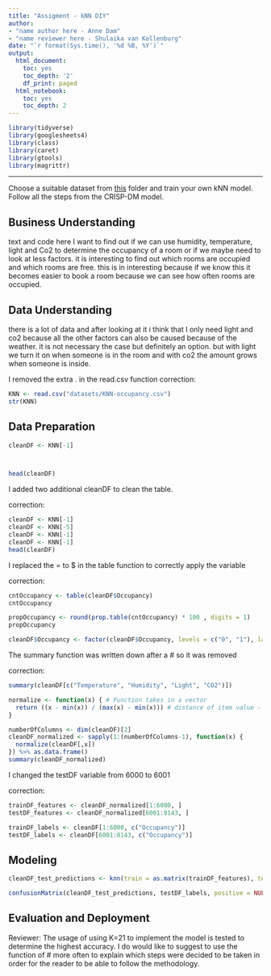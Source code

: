 ---
title: "Assigment - kNN DIY"
author:
- "name author here - Anne Dam"
- "name reviewer here - Shulaika van Kollenburg"
date: "`r format(Sys.time(), '%d %B, %Y')`"
output:
  html_document:
    toc: yes
    toc_depth: '2'
    df_print: paged
  html_notebook:
    toc: yes
    toc_depth: 2
---


```{r}
library(tidyverse)
library(googlesheets4)
library(class)
library(caret)
library(gtools)
library(magrittr)
```

---

Choose a suitable dataset from [this](https://github.com/HAN-M3DM-Data-Mining/assignments/tree/master/datasets) folder and train  your own kNN model. Follow all the steps from the CRISP-DM model.


## Business Understanding
text and code here
I want to find out if we can use humidity, temperature, light and Co2 to determine the occupancy of a room or if we maybe need to look at less factors. it is interesting to find out which rooms are occupied and which rooms are free. this is in interesting because if we know this it becomes easier to book a room because we can see how often rooms are occupied.

## Data Understanding
there is a lot of data and after looking at it i think that I only need light and co2 because all the other factors can also be caused because of the weather. it is not necessary the case but definitely an option. but with light we turn it on when someone is in the room and with co2 the amount grows when someone is inside. 

I removed the extra . in the read.csv function
correction:
```{r}
KNN <- read.csv("datasets/KNN-occupancy.csv")
str(KNN)
```

## Data Preparation
```{r}
cleanDF <- KNN[-1]



head(cleanDF)
```

I added two additional cleanDF to clean the table.

correction:
```{r}
cleanDF <- KNN[-1]
cleanDF <- KNN[-5]
cleanDF <- KNN[-1]
cleanDF <- KNN[-1]
head(cleanDF)
```

I replaced the = to $ in the table function to correctly apply the variable

correction:
```{r}
cntOccupancy <- table(cleanDF$Occupancy)
cntOccupancy
```

```{r}
propOccupancy <- round(prop.table(cntOccupancy) * 100 , digits = 1)
propOccupancy
```
```{r}
cleanDF$Occupancy <- factor(cleanDF$Occupancy, levels = c("0", "1"), labels = c("Unoccupied", "Occupied")) %>% relevel("Occupied")

```

The summary function was written down after a # so it was removed

correction:
```{r}
summary(cleanDF[c("Temperature", "Humidity", "Light", "CO2")])
```

```{r}
normalize <- function(x) { # Function takes in a vector
  return ((x - min(x)) / (max(x) - min(x))) # distance of item value - minimum vector value divided by the range of all vector values
}

numberOfColumns <- dim(cleanDF)[2]
cleanDF_normalized <- sapply(1:(numberOfColumns-1), function(x) {
  normalize(cleanDF[,x])
}) %>% as.data.frame()
summary(cleanDF_normalized)
```


I changed the testDF variable from 6000 to 6001

correction:
```{r}
trainDF_features <- cleanDF_normalized[1:6000, ]
testDF_features <- cleanDF_normalized[6001:8143, ]

trainDF_labels <- cleanDF[1:6000, c("Occupancy")]
testDF_labels <- cleanDF[6001:8143, c("Occupancy")]
```

## Modeling
```{r}
cleanDF_test_predictions <- knn(train = as.matrix(trainDF_features), test = as.matrix(testDF_features), cl = as.matrix(trainDF_labels), k = 21)
```

```{r}
confusionMatrix(cleanDF_test_predictions, testDF_labels, positive = NULL, dnn = c("Prediction", "True"))
```

## Evaluation and Deployment

Reviewer:
The usage of using K=21 to implement the model is tested to determine the highest accuracy. I do would like to suggest to use the function of # more often to explain which steps were decided to be taken in order for the reader to be able to follow the methodology.
